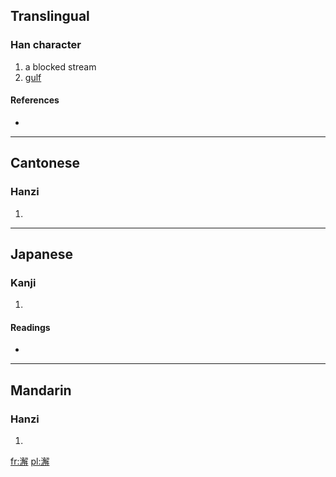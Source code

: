 ==Translingual==

===Han character===
{{Han char|rn=85|rad=水|as=13|sn=16|four=3715<sub>2</sub>|canj=水弓月手 (ENBQ)}}

# a blocked stream
# [[gulf]]

====References====
* {{Han ref|kx=0652.470|dkj=18387|dj=1063.020|hdz=31762.030|uh=6FA5|ud=28581|bh=E9F7|bd=59895}}

----

==Cantonese==

===Hanzi===
{{yue-hanzi|jyut=|y=haai5}}

# {{defn|lang=yue|sort=水13}}

----

==Japanese==

===Kanji===
{{ja-kanji|grade=|rs=水13}}

# {{defn|lang=ja|sort=水13}}

====Readings====
* {{ja-readings|on=[[かい]] (kai), [[げ]] (ge)|kun=}}

----

==Mandarin==

===Hanzi===
{{cmn-hanzi|pin=[[xiào]] ([[xiao4]]), [[xiè]] ([[xie4]])|wg=hsiao<sup>4</sup>, hsieh<sup>4</sup>}}

# {{defn|lang=cmn|sort=水13}}

[[fr:澥]]
[[pl:澥]]